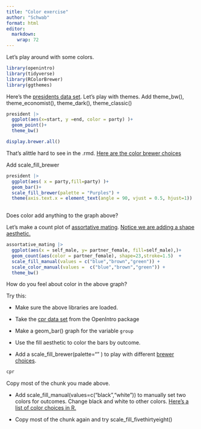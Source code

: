 ```yaml
---
title: "Color exercise"
author: "Schwab"
format: html
editor: 
  markdown: 
    wrap: 72
---
```


Let's play around with some colors.

```r
library(openintro)
library(tidyverse)
library(RColorBrewer)
library(ggthemes)
```

Here's the [presidents data
set](https://www.openintro.org/data/index.php?data=president). Let's
play with themes. Add theme_bw(), theme_economist(), theme_dark(),
theme_classic()

```r
president |>
  ggplot(aes(x=start, y =end, color = party) )+
  geom_point()+
  theme_bw()

```

```r
display.brewer.all()
```

That's alittle hard to see in the .rmd. [Here are the color brewer
choices](https://r-graph-gallery.com/38-rcolorbrewers-palettes.html)

Add scale_fill_brewer

```r
president |>
  ggplot(aes( x = party,fill=party) )+
  geom_bar()+
  scale_fill_brewer(palette = "Purples") +
  theme(axis.text.x = element_text(angle = 90, vjust = 0.5, hjust=1))
           
```

Does color add anything to the graph above?

Let's make a count plot of [assortative
mating](https://www.openintro.org/data/index.php?data=assortive_mating).
[Notice we are adding a shape
aesthetic.](https://ggplot2.tidyverse.org/articles/ggplot2-specs.html)

```r
assortative_mating |>
  ggplot(aes(x = self_male, y= partner_female, fill=self_male),)+
  geom_count(aes(color = partner_female), shape=23,stroke=1.5)  + 
  scale_fill_manual(values = c("blue","brown","green")) +
  scale_color_manual(values =  c("blue","brown","green")) +
  theme_bw()
```

How do you feel about color in the above graph?

Try this:

-   Make sure the above libraries are loaded.

-   Take the [cpr data
    set](https://www.openintro.org/data/index.php?data=cpr) from the
    OpenIntro package

-   Make a geom_bar() graph for the variable `group`

-   Use the fill aesthetic to color the bars by outcome.

-   Add a scale_fill_brewer(palette="" ) to play with different [brewer
    choices](https://r-graph-gallery.com/38-rcolorbrewers-palettes.html).

```r
cpr 
```

Copy most of the chunk you made above.

-   Add scale_fill_manual(values=c("black","white")) to manually set two
    colors for outcomes. Change black and white to other colors. [Here's
    a list of color choices in
    R.](https://derekogle.com/NCGraphing/resources/colors)

-   Copy most of the chunk again and try scale_fill_fivethirtyeight()
